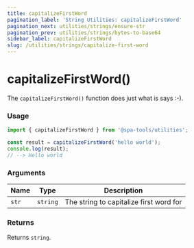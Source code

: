 ```yaml
---
title: capitalizeFirstWord
pagination_label: 'String Utilities: capitalizeFirstWord'
pagination_next: utilities/strings/ensure-str
pagination_prev: utilities/strings/bytes-to-base64
sidebar_label: capitalizeFirstWord
slug: /utilities/strings/capitalize-first-word
---
```



<PackageCaption packageName='@spa-tools/utilities' />

# capitalizeFirstWord()

The `capitalizeFirstWord()` function does just what is says :-).

### Usage

```ts
import { capitalizeFirstWord } from '@spa-tools/utilities';

const result = capitalizeFirstWord('hello world');
console.log(result);
// --> Hello world
```

### Arguments

| Name  | Type     | Description                             |
| ----- | -------- | --------------------------------------- |
| `str` | `string` | The string to capitalize first word for |

### Returns

Returns `string`.
